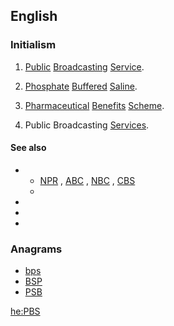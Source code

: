 ==English==
{{wikipedia|PBS (disambiguation)}}

===Initialism===
{{rfc-header|Initialism}}
{{head|en|initialism}}

# {{label|en|US|television}} [[public|Public]] [[broadcasting|Broadcasting]] [[service|Service]]. {{defdate|Launched 1970.}}
# {{label|en|US|biology}} [[phosphate|Phosphate]] [[buffered|Buffered]] [[saline|Saline]].
# {{label|en|Australia}} [[pharmaceutical|Pharmaceutical]] [[benefits|Benefits]] [[scheme|Scheme]]. {{defdate|Established 1948.}}
# {{label|en|Malta}} Public Broadcasting [[services|Services]].

====See also====
* {{sense|Public Broadcasting Service}}
** [[NPR]] , [[ABC]] , [[NBC]] , [[CBS]]
** {{projectlink|wikipedia|Public Broadcasting Service}}
* {{projectlink|wikipedia|Phosphate buffered saline}}
* {{projectlink|wikipedia|Pharmaceutical Benefits Scheme}}
* {{projectlink|wikipedia|Public Broadcasting Services}}

===Anagrams===
* [[bps#English|bps]]
* [[BSP#English|BSP]]
* [[PSB#English|PSB]]

[[he:PBS]]